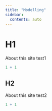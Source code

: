 ```yaml
---
title: "Modelling"
sidebar:
  contents: auto
---
```


# H1

About this site test1

```r
1 + 1
```

## H2

About this site test2

```r
1 + 1
```
